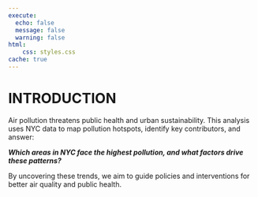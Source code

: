 ```yaml
---
execute: 
  echo: false
  message: false
  warning: false
html:
    css: styles.css
cache: true
---
```

# INTRODUCTION
Air pollution threatens public health and urban sustainability. This analysis uses NYC data to map pollution hotspots, identify key contributors, and answer:

***Which areas in NYC face the highest pollution, and what factors drive these patterns?***

By uncovering these trends, we aim to guide policies and interventions for better air quality and public health.
